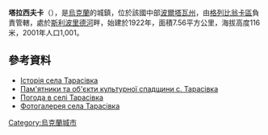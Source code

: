 <!-- 檔案不存在 [[Image:Памятник_Шевченку_Тарасівка_Гребінківський_район.JPG|right]] -->

'''塔拉西夫卡'''（{{lang-uk|Тарасівка}}），是[[烏克蘭|烏克蘭]]的城鎮，位於該國中部[[波爾塔瓦州|波爾塔瓦州]]，由[[格列比翁卡區|格列比翁卡區]]負責管轄，處於[[斯利波里德河|斯利波里德河]]畔，始建於1922年，面積7.56平方公里，海拔高度116米，2001年人口1,001。

{{coord|50|11|25|N|32|29|7|E|scale:100000_region:UA|display=title}}

==參考資料==
* [http://grebenka.com/index/0-47 Історія села Тарасівка]
* [http://grebenka.com/index/0-221 Пам'ятники та об'єкти культурної спадщини c. Тарасівка] {{Wayback|url=http://grebenka.com/index/0-221 |date=20131226224326 }}
* [http://weather.in.ua/ua/poltavskaja/25835 Погода в селі Тарасівка] {{Wayback|url=http://weather.in.ua/ua/poltavskaja/25835 |date=20160305104606 }}
* [http://grebenka.com/photo/43 Фотогалерея села Тарасівка]

{{Ukraine-geo-stub}}
[[Category:烏克蘭城市|Category:烏克蘭城市]]